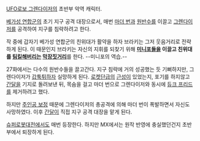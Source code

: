 [[UFO로보 그렌다이저]]의 초반부 악역 캐릭터. 

[[베가성 연합군]]의 초기 지구 공격 대장으로서, 매번 [[마더 번]]과 [[원반수]]를 이끌고 [[그렌다이저]]를 공격하여 지구를 침략하려고 한다. 

작 중에 갑자기 베가성 연합군의 친위대가 활약을 하자 브라키는 그저 웃음거리로 전략하게 된다. 이 때문인지 브라키는 자신의 지휘를 되찾기 위해 '''[[미니포]]들을 이끌고 친위대를 [[팀킬]]해버리는 [[막장]]짓거리'''를 한다. --미니포의 역습.--

27화에서는 다수의 원반수들을 끌고간다. 지구 침략에 거의 성공했는 듯 기뻐하지만, 그렌다이저가 [[갑툭튀]]하자 실망하게 된다. [[로켓단]]급의 [[근성]]이 있었는지, 포기를 하지않고 [[간달]]을 기지로 돌려보낸 뒤, 목숨을 걸고 마더 번으로 그렌다이저와 동시에 [[듀크 프리드]]를 제거하려고 했다. 

하지만 [[주인공 보정]] 때문에 그렌다이저의 총공격에 의해 마더 번이 폭발하면서 자신도 사망하였다. 이후 [[간달]]이 직접 지구 공격 대장을 맡게 된다. 

[[슈퍼로봇대전]]에서도 매번 등장한다. 하지만 MX에서는 원작 반영에 충실했던건지 초반부에서 퇴장하게 된다. 
